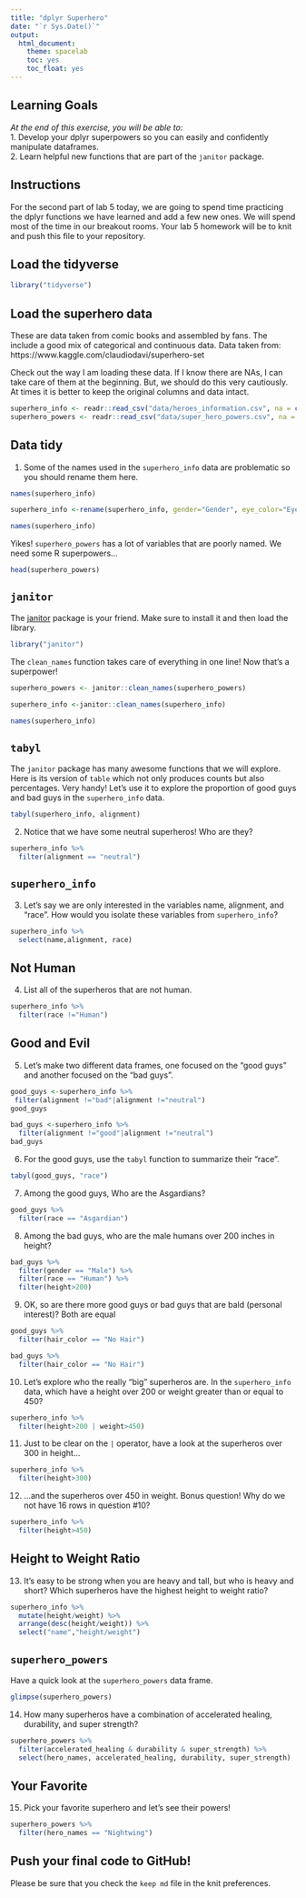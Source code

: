 ```yaml
---
title: "dplyr Superhero"
date: "`r Sys.Date()`"
output:
  html_document:
    theme: spacelab
    toc: yes
    toc_float: yes
---
```


## Learning Goals  
*At the end of this exercise, you will be able to:*    
1. Develop your dplyr superpowers so you can easily and confidently manipulate dataframes.  
2. Learn helpful new functions that are part of the `janitor` package.  

## Instructions
For the second part of lab 5 today, we are going to spend time practicing the dplyr functions we have learned and add a few new ones. We will spend most of the time in our breakout rooms. Your lab 5 homework will be to knit and push this file to your repository.  

## Load the tidyverse
```r
library("tidyverse")
```

## Load the superhero data
These are data taken from comic books and assembled by fans. The include a good mix of categorical and continuous data.  Data taken from: https://www.kaggle.com/claudiodavi/superhero-set  

Check out the way I am loading these data. If I know there are NAs, I can take care of them at the beginning. But, we should do this very cautiously. At times it is better to keep the original columns and data intact.  
```r
superhero_info <- readr::read_csv("data/heroes_information.csv", na = c("", "-99", "-"))
superhero_powers <- readr::read_csv("data/super_hero_powers.csv", na = c("", "-99", "-"))
```

## Data tidy
1. Some of the names used in the `superhero_info` data are problematic so you should rename them here.  
```r
names(superhero_info)
```

```r
superhero_info <-rename(superhero_info, gender="Gender", eye_color="Eye color", race="Race", hair_color="Hair color", height="Height", publisher="Publisher", skin_color="Skin color", alignment="Alignment", weight="Weight")
```

```r
names(superhero_info)
```

Yikes! `superhero_powers` has a lot of variables that are poorly named. We need some R superpowers...
```r
head(superhero_powers)
```

## `janitor`
The [janitor](https://garthtarr.github.io/meatR/janitor.html) package is your friend. Make sure to install it and then load the library.  
```r
library("janitor")
```

The `clean_names` function takes care of everything in one line! Now that's a superpower!
```r
superhero_powers <- janitor::clean_names(superhero_powers)

superhero_info <-janitor::clean_names(superhero_info)
```
```r
names(superhero_info)
```

## `tabyl`
The `janitor` package has many awesome functions that we will explore. Here is its version of `table` which not only produces counts but also percentages. Very handy! Let's use it to explore the proportion of good guys and bad guys in the `superhero_info` data.  

```r
tabyl(superhero_info, alignment)
```

2. Notice that we have some neutral superheros! Who are they?
```r
superhero_info %>% 
  filter(alignment == "neutral")
```

## `superhero_info`
3. Let's say we are only interested in the variables name, alignment, and "race". How would you isolate these variables from `superhero_info`?
```r
superhero_info %>% 
  select(name,alignment, race)
```

## Not Human
4. List all of the superheros that are not human.
```r
superhero_info %>% 
  filter(race !="Human")
```

## Good and Evil
5. Let's make two different data frames, one focused on the "good guys" and another focused on the "bad guys".
```r
good_guys <-superhero_info %>% 
 filter(alignment !="bad"|alignment !="neutral")
good_guys

```

```r
bad_guys <-superhero_info %>% 
  filter(alignment !="good"|alignment !="neutral")
bad_guys
```

6. For the good guys, use the `tabyl` function to summarize their "race".
```r
tabyl(good_guys, "race")
```

7. Among the good guys, Who are the Asgardians?
```r
good_guys %>% 
  filter(race == "Asgardian")
```


8. Among the bad guys, who are the male humans over 200 inches in height?
```r
bad_guys %>% 
  filter(gender == "Male") %>% 
  filter(race == "Human") %>% 
  filter(height>200)
```

9. OK, so are there more good guys or bad guys that are bald (personal interest)?
Both are equal 
```r
good_guys %>% 
  filter(hair_color == "No Hair")
```
```r
bad_guys %>% 
  filter(hair_color == "No Hair")
```

10. Let's explore who the really "big" superheros are. In the `superhero_info` data, which have a height over 200 or weight greater than or equal to 450?
```r
superhero_info %>% 
  filter(height>200 | weight>450)
```

11. Just to be clear on the `|` operator,  have a look at the superheros over 300 in height...
```r
superhero_info %>% 
  filter(height>300)
```

12. ...and the superheros over 450 in weight. Bonus question! Why do we not have 16 rows in question #10?
```r
superhero_info %>% 
  filter(height>450)
```

## Height to Weight Ratio
13. It's easy to be strong when you are heavy and tall, but who is heavy and short? Which superheros have the highest height to weight ratio?
```r
superhero_info %>% 
  mutate(height/weight) %>% 
  arrange(desc(height/weight)) %>% 
  select("name","height/weight")
```

## `superhero_powers`
Have a quick look at the `superhero_powers` data frame.  
```r
glimpse(superhero_powers)
```

14. How many superheros have a combination of accelerated healing, durability, and super strength?
```r
superhero_powers %>% 
  filter(accelerated_healing & durability & super_strength) %>% 
  select(hero_names, accelerated_healing, durability, super_strength)
```

## Your Favorite
15. Pick your favorite superhero and let's see their powers!
```r
superhero_powers %>% 
  filter(hero_names == "Nightwing") 
```

## Push your final code to GitHub!
Please be sure that you check the `keep md` file in the knit preferences.  